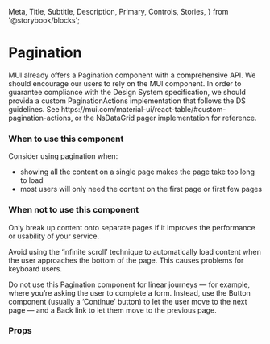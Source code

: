   Meta,
  Title,
  Subtitle,
  Description,
  Primary,
  Controls,
  Stories,
} from '@storybook/blocks';

<Meta of={NsPagination} />

<h1>Pagination</h1>
<p>
  MUI already offers a Pagination component with a comprehensive API. 
  We should encourage our users to rely on the MUI component.
  In order to guarantee compliance with the Design System specification, 
  we should provida a custom PaginationActions implementation that follows the DS guidelines.
  See https://mui.com/material-ui/react-table/#custom-pagination-actions, 
  or the NsDataGrid pager implementation for reference.
</p>
<Primary />

<h3>When to use this component</h3>
<p>
  Consider using pagination when:
  <ul>
    <li>
      showing all the content on a single page makes the page take too long to load  
    </li>
    <li>
      most users will only need the content on the first page or first few pages
    </li>
  </ul>
</p>

<h3>When not to use this component</h3>
<p>
  Only break up content onto separate pages if it improves the performance or usability of your service.
</p>
<p>
  Avoid using the ‘infinite scroll’ technique to automatically load content when the user approaches the 
  bottom of the page. This causes problems for keyboard users.
</p>
<p>
  Do not use this Pagination component for linear journeys — for example, where you’re asking the user to 
  complete a form. 
  Instead, use the Button component (usually a ‘Continue’ button) to let the user move to the next page — and a 
  Back link to let them move to the previous page.
</p>

<h3>Props</h3>
<Primary />
<Controls/>